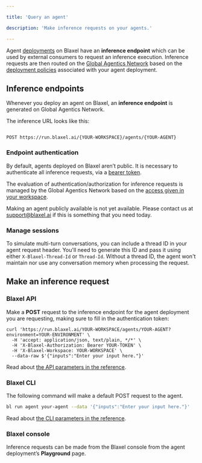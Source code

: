 ```yaml
---

title: 'Query an agent'

description: 'Make inference requests on your agents.'

---
```


Agent [deployments](Overview%2015347e47b1ea807bbba6d269c01e633d) on Blaxel have an **inference endpoint** which can be used by external consumers to request an inference execution. Inference requests are then routed on the [Global Agentics Network](../Infrastructure/Global-Inference-Network%2013847e47b1ea8199a2b3fa9c62f9e09e) based on the [deployment policies](../Model-Governance/Policies) associated with your agent deployment. 

## Inference endpoints

Whenever you deploy an agent on Blaxel, an **inference endpoint** is generated on Global Agentics Network.

The inference URL looks like this:

```http Query agent

POST https://run.blaxel.ai/{YOUR-WORKSPACE}/agents/{YOUR-AGENT}

```

### Endpoint authentication

By default, agents deployed on Blaxel aren’t public. It is necessary to authenticate all inference requests, via a [bearer token](../Security/Access-tokens).

The evaluation of authentication/authorization for inference requests is managed by the Global Agentics Network based on the [access given in your workspace](../Security/Workspace-access-control).

<Info>Making an agent publicly available is not yet available. Please contact us at [support@blaxel.ai](mailto:support@blaxel.ai) if this is something that you need today.</Info>

### Manage sessions

To simulate multi-turn conversations, you can include a thread ID in your agent request header. You'll need to generate this ID and pass it using either `X-Blaxel-Thread-Id` or `Thread-Id`. Without a thread ID, the agent won't maintain nor use any conversation memory when processing the request.

## Make an inference request

### Blaxel API

Make a **POST** request to the inference endpoint for the agent deployment you are requesting, making sure to fill in the authentication token:

```
curl 'https://run.blaxel.ai/YOUR-WORKSPACE/agents/YOUR-AGENT?environment=YOUR-ENVIRONMENT' \
  -H 'accept: application/json, text/plain, */*' \
  -H 'X-Blaxel-Authorization: Bearer YOUR-TOKEN' \
  -H 'X-Blaxel-Workspace: YOUR-WORKSPACE' \
  --data-raw $'{"inputs":"Enter your input here."}'
```

Read about [the API parameters in the reference](https://docs.blaxel.ai/api-reference/inference).

### Blaxel CLI

The following command will make a default POST request to the agent.

```bash
bl run agent your-agent --data '{"inputs":"Enter your input here."}'
```

Read about [the CLI parameters in the reference](https://docs.blaxel.ai/cli-reference/bl_run).

### Blaxel console

Inference requests can be made from the Blaxel console from the agent deployment’s **Playground** page.